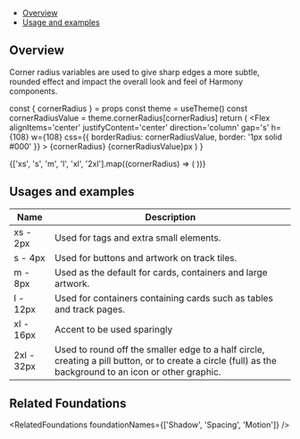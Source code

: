 

<Meta title='Foundations/Corner Radius' />

<Title>Corner Radius</Title>

- [Overview](#overview)
- [Usage and examples](#usage-and-examples)

## Overview

Corner radius variables are used to give sharp edges a more subtle, rounded effect and impact the overall look and feel of Harmony components.

  const { cornerRadius } = props
  const theme = useTheme()
  const cornerRadiusValue = theme.cornerRadius[cornerRadius]
  return (
    <Flex
      alignItems='center'
      justifyContent='center'
      direction='column'
      gap='s'
      h={108}
      w={108}
      css={{
        borderRadius: cornerRadiusValue,
        border: '1px solid #000'
      }}
    >
      <Text>{cornerRadius}</Text>
      <Text>{cornerRadiusValue}px</Text>
    </Flex>
  )
}

<Unstyled>
  <Paper p='xl' justifyContent='space-between'>
    {['xs', 's', 'm', 'l', 'xl', '2xl'].map((cornerRadius) => (
      <CornerRadiusExample key={cornerRadius} cornerRadius={cornerRadius} />
    ))}
  </Paper>
</Unstyled>

## Usages and examples

| Name       | Description                                                                                                                                              |
| ---------- | -------------------------------------------------------------------------------------------------------------------------------------------------------- |
| xs - 2px   | Used for tags and extra small elements.                                                                                                                  |
| s - 4px    | Used for buttons and artwork on track tiles.                                                                                                             |
| m - 8px    | Used as the default for cards, containers and large artwork.                                                                                             |
| l - 12px   | Used for containers containing cards such as tables and track pages.                                                                                     |
| xl - 16px  | Accent to be used sparingly                                                                                                                              |
| 2xl - 32px | Used to round off the smaller edge to a half circle, creating a pill button, or to create a circle (full) as the background to an icon or other graphic. |

## Related Foundations

<RelatedFoundations foundationNames={['Shadow', 'Spacing', 'Motion']} />
